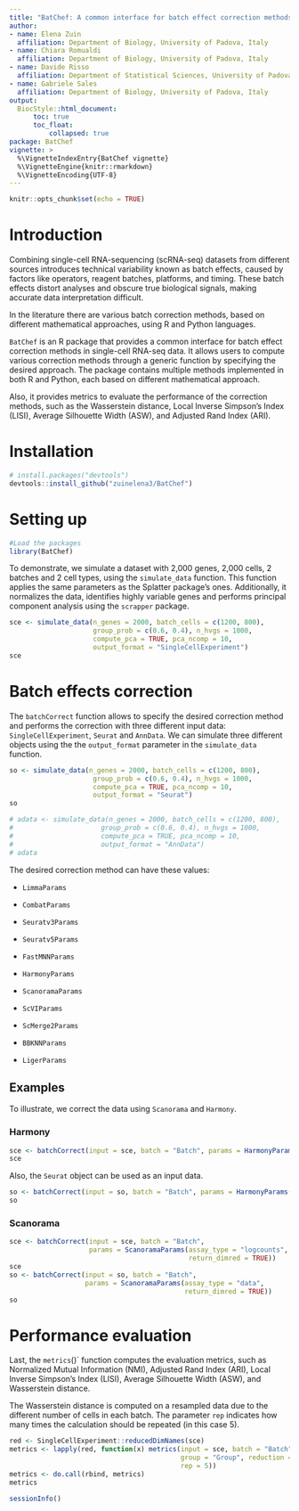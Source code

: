 ```yaml
---
title: "BatChef: A common interface for batch effect correction methods in single-cell RNA-seq data"
author: 
- name: Elena Zuin
  affiliation: Department of Biology, University of Padova, Italy
- name: Chiara Romualdi
  affiliation: Department of Biology, University of Padova, Italy
- name: Davide Risso
  affiliation: Department of Statistical Sciences, University of Padova, Italy
- name: Gabriele Sales
  affiliation: Department of Biology, University of Padova, Italy
output:
  BiocStyle::html_document:
      toc: true
      toc_float:
          collapsed: true
package: BatChef
vignette: >
  %\VignetteIndexEntry{BatChef vignette}
  %\VignetteEngine{knitr::rmarkdown}
  %\VignetteEncoding{UTF-8}
---
```


```r
knitr::opts_chunk$set(echo = TRUE)
```

# Introduction

Combining single-cell RNA-sequencing (scRNA-seq) datasets from different sources 
introduces technical variability known as batch effects, caused by factors like 
operators, reagent batches, platforms, and timing. These batch effects distort 
analyses and obscure true biological signals, making accurate data interpretation difficult.

In the literature there are various batch correction methods, based on different
mathematical approaches, using R and Python languages.

`BatChef` is an R package that provides a common interface for batch effect 
correction methods in single-cell RNA-seq data. It allows users to compute 
various correction methods through a generic function by specifying the desired
approach. The package contains multiple methods implemented in both R and Python,
each based on different mathematical approach.

Also, it provides metrics to evaluate the performance of the correction methods, 
such as the Wasserstein distance, Local Inverse Simpson's Index (LISI), Average 
Silhouette Width (ASW), and Adjusted Rand Index (ARI).

# Installation

```r
# install.packages("devtools")
devtools::install_github("zuinelena3/BatChef")
```

# Setting up

```r
#Load the packages
library(BatChef)
```

To demonstrate, we simulate a dataset with 2,000 genes, 2,000 cells, 
2 batches and 2 cell types, using the `simulate_data` function. This function 
applies the same parameters as the Splatter package’s ones. 
Additionally, it normalizes the data, identifies highly variable genes and 
performs principal component analysis using the `scrapper` package. 

```r
sce <- simulate_data(n_genes = 2000, batch_cells = c(1200, 800),
                     group_prob = c(0.6, 0.4), n_hvgs = 1000,
                     compute_pca = TRUE, pca_ncomp = 10, 
                     output_format = "SingleCellExperiment")
sce
```

# Batch effects correction

The `batchCorrect` function allows to specify the desired correction method and 
performs the correction with three different input data: `SingleCellExperiment`,
`Seurat` and `AnnData`. We can simulate three different objects using the
the `output_format` parameter in the `simulate_data` function.

```r
so <- simulate_data(n_genes = 2000, batch_cells = c(1200, 800),
                     group_prob = c(0.6, 0.4), n_hvgs = 1000,
                     compute_pca = TRUE, pca_ncomp = 10, 
                     output_format = "Seurat")
so
```

```r
# adata <- simulate_data(n_genes = 2000, batch_cells = c(1200, 800),
#                      group_prob = c(0.6, 0.4), n_hvgs = 1000,
#                      compute_pca = TRUE, pca_ncomp = 10, 
#                      output_format = "AnnData")
# adata
```


The desired correction method can have these values:

-   `LimmaParams`

-   `CombatParams`

-   `Seuratv3Params`

-   `Seuratv5Params`

-   `FastMNNParams`

-   `HarmonyParams`

-   `ScanoramaParams`

-   `ScVIParams`

-   `ScMerge2Params`

-   `BBKNNParams`

-   `LigerParams`

## Examples 

To illustrate, we correct the data using `Scanorama` and `Harmony`.

### Harmony

```r
sce <- batchCorrect(input = sce, batch = "Batch", params = HarmonyParams())
sce
```

Also, the `Seurat` object can be used as an input data.

```r
so <- batchCorrect(input = so, batch = "Batch", params = HarmonyParams())
so
```

### Scanorama

```r
sce <- batchCorrect(input = sce, batch = "Batch", 
                    params = ScanoramaParams(assay_type = "logcounts",
                                             return_dimred = TRUE))
sce
so <- batchCorrect(input = so, batch = "Batch", 
                   params = ScanoramaParams(assay_type = "data", 
                                            return_dimred = TRUE))
so
```

# Performance evaluation

Last, the `metrics`()` function computes the evaluation metrics, such as 
Normalized Mutual Information (NMI), Adjusted Rand Index (ARI), 
Local Inverse Simpson's Index (LISI), Average Silhouette Width (ASW), and 
Wasserstein distance.

The Wasserstein distance is computed on a resampled data due to the different 
number of cells in each batch. The parameter `rep` indicates how many times 
the calculation should be repeated (in this case 5).

```r
red <- SingleCellExperiment::reducedDimNames(sce)
metrics <- lapply(red, function(x) metrics(input = sce, batch = "Batch",
                                           group = "Group", reduction = x, 
                                           rep = 5))
metrics <- do.call(rbind, metrics)
metrics
```

```r
sessionInfo()
```
